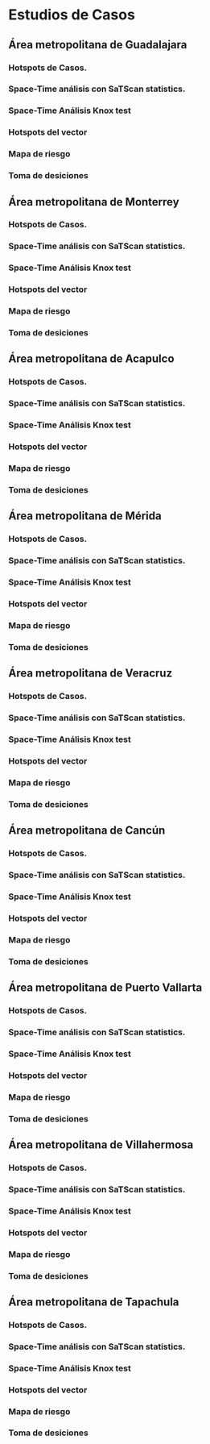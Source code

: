 # Estudios de Casos {#estudios_caso}

## Área metropolitana de Guadalajara

### Hotspots de Casos.

### Space-Time análisis con SaTScan statistics.

### Space-Time Análisis Knox test

### Hotspots del vector

### Mapa de riesgo

### Toma de desiciones

## Área metropolitana de Monterrey

### Hotspots de Casos.

### Space-Time análisis con SaTScan statistics.

### Space-Time Análisis Knox test

### Hotspots del vector

### Mapa de riesgo

### Toma de desiciones

## Área metropolitana de Acapulco

### Hotspots de Casos.

### Space-Time análisis con SaTScan statistics.

### Space-Time Análisis Knox test

### Hotspots del vector

### Mapa de riesgo

### Toma de desiciones

## Área metropolitana de Mérida
### Hotspots de Casos.

### Space-Time análisis con SaTScan statistics.

### Space-Time Análisis Knox test

### Hotspots del vector

### Mapa de riesgo

### Toma de desiciones

## Área metropolitana de Veracruz
### Hotspots de Casos.

### Space-Time análisis con SaTScan statistics.

### Space-Time Análisis Knox test

### Hotspots del vector

### Mapa de riesgo

### Toma de desiciones

## Área metropolitana de Cancún
### Hotspots de Casos.

### Space-Time análisis con SaTScan statistics.

### Space-Time Análisis Knox test

### Hotspots del vector

### Mapa de riesgo

### Toma de desiciones

## Área metropolitana de Puerto Vallarta
### Hotspots de Casos.

### Space-Time análisis con SaTScan statistics.

### Space-Time Análisis Knox test

### Hotspots del vector

### Mapa de riesgo

### Toma de desiciones

## Área metropolitana de Villahermosa
### Hotspots de Casos.

### Space-Time análisis con SaTScan statistics.

### Space-Time Análisis Knox test

### Hotspots del vector

### Mapa de riesgo

### Toma de desiciones

## Área metropolitana de Tapachula
### Hotspots de Casos.

### Space-Time análisis con SaTScan statistics.

### Space-Time Análisis Knox test

### Hotspots del vector

### Mapa de riesgo

### Toma de desiciones


